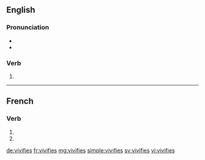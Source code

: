 {{also|vivifiés}}
==English==

===Pronunciation===
* {{IPA|/ˈvɪvɪfʌɪs/|lang=en}}
* {{hyphenation|viv|ifies|lang=en}}

===Verb===
{{head|en|verb form}}

# {{en-third-person singular of|vivify}}

----

==French==

===Verb===
{{fr-verb-form}}

# {{inflection of|vivifier||2|s|pres|indc|lang=fr}}
# {{inflection of|vivifier||2|s|pres|subj|lang=fr}}

[[de:vivifies]]
[[fr:vivifies]]
[[mg:vivifies]]
[[simple:vivifies]]
[[sv:vivifies]]
[[vi:vivifies]]
